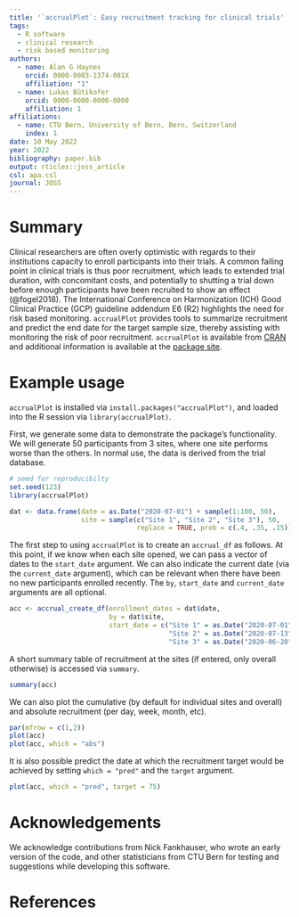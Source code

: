 ```yaml
---
title: '`accrualPlot`: Easy recruitment tracking for clinical trials'
tags:
  - R software
  - clinical research
  - risk based monitoring
authors:
  - name: Alan G Haynes
    orcid: 0000-0003-1374-081X
    affiliation: "1"
  - name: Lukas Bütikofer
    orcid: 0000-0000-0000-0000
    affiliation: 1
affiliations:
  - name: CTU Bern, University of Bern, Bern, Switzerland
    index: 1
date: 10 May 2022
year: 2022
bibliography: paper.bib
output: rticles::joss_article
csl: apa.csl
journal: JOSS
---
```



<!-- A list of the authors of the software and their affiliations, using the correct format (see the example below). -->
<!-- A summary describing the high-level functionality and purpose of the software for a diverse, non-specialist audience. -->
<!-- A Statement of Need section that clearly illustrates the research purpose of the software. -->
<!-- A list of key references, including to other software addressing related needs. Note that the references should include full names of venues, e.g., journals and conferences, not abbreviations only understood in the context of a specific discipline. -->
<!-- Mention (if applicable) a representative set of past or ongoing research projects using the software and recent scholarly publications enabled by it. -->
<!-- Acknowledgement of any financial support. -->


# Summary

Clinical researchers are often overly optimistic with regards to their institutions capacity to enroll participants into their trials. A common failing point in clinical trials is thus poor recruitment, which leads to extended trial duration, with concomitant costs, and potentially to shutting a trial down before enough participants have been recruited to show an effect (@fogel2018). The International Conference on Harmonization (ICH) Good Clinical Practice (GCP) guideline addendum E6 (R2) highlights the need for risk based monitoring. `accrualPlot` provides tools to summarize recruitment and predict the end date for the target sample size, thereby assisting with monitoring the risk of poor recruitment. `accrualPlot` is available from [CRAN](https://CRAN.R-project.org/package=accrualPlot) and additional information is available at the [package site](https://ctu-bern.github.io/accrualPlot/).


<!-- # Citations -->

<!-- Citations to entries in paper.bib should be in -->
<!-- [rMarkdown](http://rmarkdown.rstudio.com/authoring_bibliographies_and_citations.html) -->
<!-- format. -->

<!-- For a quick reference, the following citation commands can be used: -->
<!-- - `@author:2001`  ->  "Author et al. (2001)" -->
<!-- - `[@author:2001]` -> "(Author et al., 2001)" -->
<!-- - `[@author1:2001; @author2:2001]` -> "(Author1 et al., 2001; Author2 et al., 2002)" -->

# Example usage
`accrualPlot` is installed via `install.packages("accrualPlot")`, and loaded into the R session via `library(accrualPlot)`. 

First, we generate some data to demonstrate the package's functionality. We will generate 50 participants from 3 sites, where one site performs worse than the others. In normal use, the data is derived from the trial database.

```r
# seed for reproducibilty
set.seed(123)
library(accrualPlot)
```

```r
dat <- data.frame(date = as.Date("2020-07-01") + sample(1:100, 50),
                  site = sample(c("Site 1", "Site 2", "Site 3"), 50, 
                                replace = TRUE, prob = c(.4, .35, .15)))
```

The first step to using `accrualPlot` is to create an `accrual_df` as follows. At this point, if we know when each site opened, we can pass a vector of dates to the `start_date` argument. We can also indicate the current date (via the `current_date` argument), which can be relevant when there have been no new participants enrolled recently. The `by`, `start_date` and `current_date` arguments are all optional.

```r
acc <- accrual_create_df(enrollment_dates = dat$date, 
                         by = dat$site, 
                         start_date = c("Site 1" = as.Date("2020-07-01"), 
                                        "Site 2" = as.Date("2020-07-13"), 
                                        "Site 3" = as.Date("2020-06-20")))
```

A short summary table of recruitment at the sites (if entered, only overall otherwise) is accessed via `summary`.

```r
summary(acc)
```

We can also plot the cumulative (by default for individual sites and overall) and absolute recruitment (per day, week, month, etc).

```r
par(mfrow = c(1,2))
plot(acc)
plot(acc, which = "abs")
```

It is also possible predict the date at which the recruitment target would be achieved by setting `which = "pred"` and the `target` argument.

```r
plot(acc, which = "pred", target = 75)
```


# Acknowledgements

We acknowledge contributions from Nick Fankhauser, who wrote an early version of the code, and other statisticians from CTU Bern for testing and suggestions while developing this software.

# References
